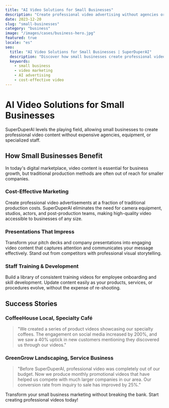 ```yaml
---
title: "AI Video Solutions for Small Businesses"
description: "Create professional video advertising without agencies or extra costs"
date: 2023-12-20
slug: "small-businesses"
category: "business"
image: "/images/cases/business-hero.jpg"
featured: true
locale: "es"
seo:
  title: "AI Video Solutions for Small Businesses | SuperDuperAI"
  description: "Discover how small businesses create professional video advertising, presentations, and training videos without extra costs"
  keywords:
    - small business
    - video marketing
    - AI advertising
    - cost-effective video
---
```


# AI Video Solutions for Small Businesses

SuperDuperAI levels the playing field, allowing small businesses to create professional video content without expensive agencies, equipment, or specialized staff.

<FeatureGrid>
  <Feature
    title="Professional Marketing Videos"
    description="Create agency-quality video ads on a small business budget"
    icon="chart"
  />
  <Feature
    title="Training & Onboarding"
    description="Produce consistent training videos for your team"
    icon="users"
  />
  <Feature
    title="Product Demonstrations"
    description="Showcase your products and services with high-quality videos"
    icon="store"
  />
</FeatureGrid>

## How Small Businesses Benefit

In today's digital marketplace, video content is essential for business growth, but traditional production methods are often out of reach for smaller companies.

### Cost-Effective Marketing

Create professional video advertisements at a fraction of traditional production costs. SuperDuperAI eliminates the need for camera equipment, studios, actors, and post-production teams, making high-quality video accessible to businesses of any size.

### Presentations That Impress

Transform your pitch decks and company presentations into engaging video content that captures attention and communicates your message effectively. Stand out from competitors with professional visual storytelling.

### Staff Training & Development

Build a library of consistent training videos for employee onboarding and skill development. Update content easily as your products, services, or procedures evolve, without the expense of re-shooting.

## Success Stories

### CoffeeHouse Local, Specialty Café

> "We created a series of product videos showcasing our specialty coffees. The engagement on social media increased by 200%, and we saw a 40% uptick in new customers mentioning they discovered us through our videos."

### GreenGrow Landscaping, Service Business

> "Before SuperDuperAI, professional video was completely out of our budget. Now we produce monthly promotional videos that have helped us compete with much larger companies in our area. Our conversion rate from inquiry to sale has improved by 25%."

<CTABox>
  Transform your small business marketing without breaking the bank. Start
  creating professional videos today!
</CTABox>
